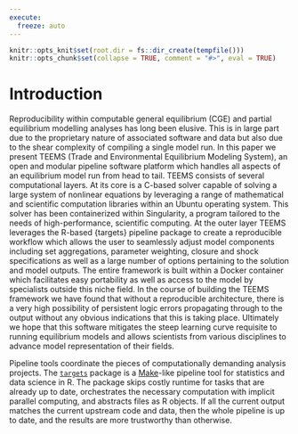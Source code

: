 ```yaml
---
execute:
  freeze: auto
---
```


```r
knitr::opts_knit$set(root.dir = fs::dir_create(tempfile()))
knitr::opts_chunk$set(collapse = TRUE, comment = "#>", eval = TRUE)
```

# Introduction {#intro}
Reproducibility within computable general equilibrium (CGE) and partial equilibrium modelling analyses has long been elusive. This is in large part due to the proprietary nature of associated software and data but also due to the shear complexity of compiling a single model run. In this paper we present TEEMS (Trade and Environmental Equilibrium Modeling System), an open and modular pipeline software platform which handles all aspects of an equilibrium model run from head to tail. TEEMS consists of several computational layers. At its core is a C-based solver capable of solving a large system of nonlinear equations by leveraging a range of mathematical and scientific computation libraries within an Ubuntu operating system. This solver has been containerized within Singularity, a program tailored to the needs of high-performance, scientific computing. At the outer layer TEEMS leverages the R-based {targets} pipeline package to create a reproducible workflow which allows the user to seamlessly adjust model components including set aggregations, parameter weighting, closure and shock specifications as well as a large number of options pertaining to the solution and model outputs. The entire framework is built within a Docker container which facilitates easy portability as well as access to the model by specialists outside this niche field. In the course of building the TEEMS framework we have found that without a reproducible architecture, there is a very high possibility of persistent logic errors propagating through to the output without any obvious indications that this is taking place. Ultimately we hope that this software mitigates the steep learning curve requisite to running equilibrium models and allows scientists from various disciplines to advance model representation of their fields.

Pipeline tools coordinate the pieces of computationally demanding analysis projects. The [`targets`](https://docs.ropensci.org/targets/) package is a [Make](https://www.gnu.org/software/make/)-like pipeline tool for statistics and data science in R. The package skips costly runtime for tasks that are already up to date, orchestrates the necessary computation with implicit parallel computing, and abstracts files as R objects. If all the current output matches the current upstream code and data, then the whole pipeline is up to date, and the results are more trustworthy than otherwise.

<!-- ## Motivation

Data analysis can be slow. A round of scientific computation can take several minutes, hours, or even days to complete. After it finishes, if you update your code or data, your hard-earned results may no longer be valid. Unchecked, this invalidation creates chronic [Sisyphean](https://en.wikipedia.org/wiki/Sisyphus) loop:

1. Launch the code.
2. Wait while it runs.
3. Discover an issue.
4. Restart from scratch.

## Pipeline tools

[Pipeline tools](https://github.com/pditommaso/awesome-pipeline) like [GNU Make](https://www.gnu.org/software/make/) break the cycle. They watch the dependency graph of the whole workflow and skip steps, or "targets", whose code, data, and upstream dependencies have not changed since the last run of the pipeline. When all targets are up to date, this is evidence that the results match the underlying code and data, which helps us trust the results and confirm the computation is reproducible.

## The `targets` package

Unlike most [pipeline tools](https://github.com/pditommaso/awesome-pipeline), which are language agnostic or Python-focused, the [`targets`](https://docs.ropensci.org/targets/) package allows data scientists and researchers to work entirely within R. [`targets`](https://docs.ropensci.org/targets/) implicitly nudges users toward a clean, function-oriented programming style that fits the intent of the R language and helps practitioners maintain their data analysis projects.

## About this manual

This manual is a step-by-step user guide to [`targets`](https://docs.ropensci.org/targets/). The most important chapters are the [walkthrough](#walkthrough), [help guide](#help), and [debugging guide](#debugging). Subsequent chapters explain how to [write code](#functions), [manage projects](#projects), utilize [high-performance computing](#hpc), [transition from `drake`](#drake), and more. See the [documentation website](https://docs.ropensci.org/targets/index.html) for most other major resources, including [installation instructions](https://docs.ropensci.org/targets/index.html#installation), links to [example projects](https://docs.ropensci.org/targets/index.html#examples), and a [reference page with all user-side functions](https://docs.ropensci.org/targets/reference/index.html). 

## What about `drake`?

The [`drake`](https://github.com/ropensci/drake) is an older R-focused pipeline tool, and [`targets`](https://docs.ropensci.org/targets/) is [`drake`](https://github.com/ropensci/drake)'s long-term successor. There is a [special chapter](#drake) to explain why [`targets`](https://docs.ropensci.org/targets/) was created, what this means for [`drake`](https://github.com/ropensci/drake)'s future, advice for [`drake`](https://github.com/ropensci/drake) users transitioning to [`targets`](https://docs.ropensci.org/targets/), and the main technical advantages of [`targets`](https://docs.ropensci.org/targets/) over [`drake`](https://github.com/ropensci/drake). -->
